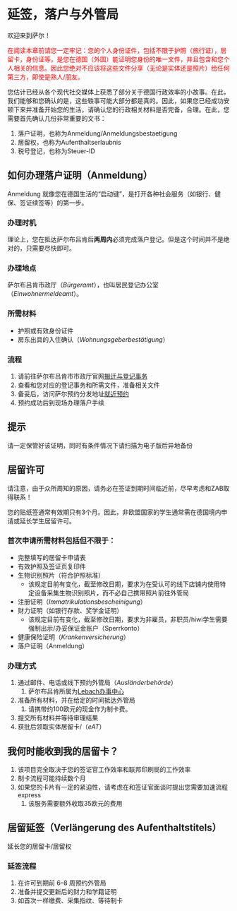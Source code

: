 # 延签，落户与外管局

欢迎来到萨尔！

<font color=red>在阅读本章前请您一定牢记：您的个人身份证件，包括不限于护照（旅行证），居留卡，身份证等，是您在德国（外国）能证明您身份的唯一文件，并且包含和您个人相关的信息。因此您绝对不应该将这些文件分享（无论是实体还是照片）给任何第三方，即使是熟人/朋友。</font>

您估计已经从各个现代社交媒体上获悉了部分关于德国行政效率的小故事。在此，我们能够和您确认的是，这些轶事可能大部分都是真的。因此，如果您已经成功安顿下来并准备开始您的生活，请确认您的行政相关材料是否完备，合理。在此，您需要首先确认几份非常重要的文书：

1. 落户证明，也称为Anmeldung/Anmeldungsbestaetigung
2. 居留权，也称为Aufenthaltserlaubnis
3. 税号登记，也称为Steuer-ID



## 如何办理落户证明（Anmeldung）

Anmeldung 就像您在德国生活的“启动键”，是打开各种社会服务（如银行、健保、签证续签等）的第一步。

### 办理时机

理论上，您在抵达萨尔布吕肯后**两周内**必须完成落户登记。但是这个时间并不是绝对的，只需要尽快即可。

### 办理地点

萨尔布吕肯市政厅（*Bürgeramt*），也叫居民登记办公室（*Einwohnermeldeamt*）。

### 所需材料

- 护照或有效身份证件
- 房东出具的入住确认（*Wohnungsgeberbestätigung*）

### 流程

1. 请前往萨尔布吕肯市市政厅官网[搬迁与登记事务](https://www.saarbruecken.de/rathaus/buergerservice/umzug_und_meldeangelegenheiten)
2. 查看和您对应的登记事务和所需文件，准备相关文件
3. 备妥后，访问萨尔预约分发地址[就近预约](https://terminvergabe.saarbruecken.de/)
4. 预约成功后到现场办理落户手续

::: {.callout-tip}
# 提示

请一定保管好该证明，同时有条件情况下请扫描为电子版后异地备份
:::

## 居留许可

请注意，由于众所周知的原因，请务必在签证到期时间临近前，尽早考虑和ZAB取得联系！

您的贴纸签通常有效期只有3个月。因此，非欧盟国家的学生通常需在德国境内申请或延长学生居留许可。

### 首次申请所需材料包括但不限于：

- 完整填写的居留卡申请表
- 有效护照及签证页复印件
- 生物识别照片（符合护照标准）
  - 该规定目前有变化，截至修改日期，要求为在受认可的线下店铺内使用特定设备采集生物识别照片，而不必自己携带照片前往外管局
- 注册证明（*Immatrikulationsbescheinigung*）
- 财力证明（如银行存款、奖学金证明）
  - 该规定目前有变化，截至修改日期，要求为非雇员，非职员/hiwi学生需要强制出示/办妥保证金账户（Sperrkonto）
- 健康保险证明（*Krankenversicherung*）
- 落户证明（Anmeldung）

###  办理方式

1. 通过邮件、电话或线下预约外管局（*Ausländerbehörde*）
   1. 萨尔布吕肯所属为[Lebach办事中心](https://www.saarland.de/lava/DE/home/Abteilungen/Abteilung2)
2. 准备所有材料，并在给定的时间抵达外管局
   1. 请携带约100欧元的现金作为制卡费。
3. 提交所有材料并等待审理结果
4. 获批后领取实体居留卡/（*eAT*）

::: {.callout-tip}
# 我何时能收到我的居留卡？

1. 该项目完全取决于您的签证官工作效率和联邦印刷局的工作效率
2. 制卡流程可能持续数个月
3. 如果您的卡片有一定的紧迫性，请考虑在和签证官面谈时提出您需要加速流程express
   1. 该服务需要额外收取35欧元的费用
:::

## 居留延签（Verlängerung des Aufenthaltstitels）

延长您的居留卡/居留权

###  延签流程

1. 在许可到期前 6–8 周预约外管局
2. 准备并提交更新后的财力和学籍证明
3. 如首次一样缴费、采集指纹、等待制卡